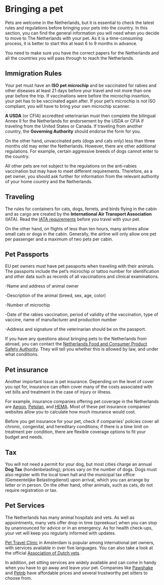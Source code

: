 # Bringing a pet 
Pets are welcome in the Netherlands, but it is essential to check the latest rules and regulations before bringing your pets into the country. In this section, you can find the general information you will need when you decide to move to The Netherlands with your pet. As it is a time-consuming process, it is better to start this at least 6 to 9 months in advance.

<callout>
  You need to make sure you have the correct papers for the Netherlands and all the countries you will pass through to reach the Netherlands. 
</callout>

## Immigration Rules

Your pet must have an **ISO pet microchip** and be vaccinated for rabies and other diseases at least 21 days before your travel and not more than one year before the trip. If vaccinations were before the microchip insertion, your pet has to be vaccinated again after. If your pet’s microchip is not ISO compliant, you will have to bring your own microchip scanner.

**A USDA** (or CFIA) accredited veterinarian must then complete the bilingual Annex II for the Netherlands for endorsement by the USDA or CFIA if traveling from the United States or Canada. If traveling from another country, the **Governing Authority** should endorse the form for you.

On the other hand, unvaccinated pets (dogs and cats only) less than three months old may enter the Netherlands. However, there are other additional regulations. For example, certain aggressive breeds of dogs cannot enter to the country. 

All other pets are not subject to the regulations on the anti-rabies vaccination but may have to meet different requirements. Therefore, as a pet owner, you should ask further for information from the relevant authority of your home country and the Netherlands. 

## Traveling

The rules for containers for cats, dogs, ferrets, and birds flying in the cabin and as cargo are created by the **International Air Transport Association** (IATA). Read the [IATA requirements](https://www.iatatravelcentre.com/NL-Netherlands-customs-currency-airport-tax-regulations-details.htm) before you travel with your pet.

On the other hand, on flights of less than ten hours, many airlines allow small cats or dogs in the cabin. Generally, the airline will only allow one pet per passenger and a maximum of two pets per cabin.

## Pet Passports

EU pet owners must have pet passports when traveling with their animals. The passports include the pet’s microchip or tattoo number for identification and other data such as records of all vaccinations and clinical examinations. 

-Name and address of animal owner

-Description of the animal (breed, sex, age, color)

-Number of microchip

-Date of the rabies vaccination, period of validity of the vaccination, type of vaccine, name of manufacturer and production number

-Address and signature of the veterinarian should be on the passport. 

If you have any questions about bringing pets to the Netherlands from abroad, you can contact the [Netherlands Food and Consumer Product Safety Authority](https://english.nvwa.nl/). They will tell you whether this is allowed by law, and under what conditions.

## Pet insurance

Another important issue is pet insurance. Depending on the level of cover you opt for, insurance can often cover many of the costs associated with vet bills and treatment in the case of injury or illness. 

For example, insurance companies offering pet coverage in the Netherlands are [Aegon](https://www.aegon.nl/particulier/?awc=8587_1626685335_c2c2275b72004a9fa2964c53848cd7f1), [Petplan](https://petplan.nl/?utm_source=daisycon&utm_medium=affiliate&utm_campaign=Expatica%20NL&utm_term&utm_content=63092), and [HEMA](https://verzekerdbijhema.nl/?utm_source=awin_666995&utm_medium=affiliates&utm_content=666995&awc=8413_1646306091_3432f073d9daa5e90c565dea311ae6e4). Most of these pet insurance companies' websites allow you to calculate how much insurance would cost.

Before you get insurance for your pet, check if companies' policies cover all chronic, congenital, and hereditary conditions; if there is a time limit on treatment per condition, there are flexible coverage options to fit your budget and needs.  

## Tax

You will not need a permit for your dog, but most cities charge an annual **Dog Tax** (hondenbelasting); prices vary on the number of dogs. Dogs must also register with the local town hall and the municipal tax office (Gemeentelijke Belastingdienst) upon arrival, which you can arrange by letter or in person. On the other hand, other animals, such as cats, do not require registration or tax.

## Pet Services 

The Netherlands has many animal hospitals and vets. As well as appointments, many vets offer drop-in time (spreekuur) when you can stop by unannounced for advice or in an emergency. As for health check-ups, your vet will keep you regularly informed with updates. 

[Pet Travel Clinic](https://www.dierenkliniekeuropaplein.nl/) in Amsterdam is popular among international pet owners, with services available in over five languages. You can also take a look at the official [Association of Dutch vets](https://www.knmvd.nl/).

In addition, pet sitting services are widely available and can come in handy when you have to go away and leave your pet. Companies like [Pawshake](https://en.pawshake.nl/search?service=petSitting&placeName=Amsterdam&latitude=52.3675734&longitude=4.9041389&typeOfDateSelection=consecutive&searchType=LOCATION_BASED) and [Petnb](https://www.petbnb.nl/en/dog-sitting/netherlands/amsterdam?gclid=EAIaIQobChMIkf7F3aH64QIVB-R3Ch2yVQTZEAAYBCAAEgJRsPD_BwE) have affordable prices and several trustworthy pet sitters to choose from. 
